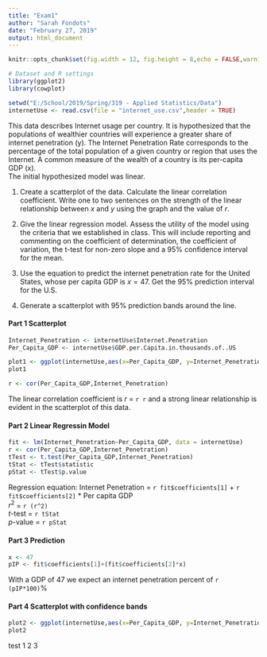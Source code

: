 ```yaml
---
title: "Exam1"
author: "Sarah Fondots"
date: "February 27, 2019"
output: html_document
---
```


```r
knitr::opts_chunk$set(fig.width = 12, fig.height = 8,echo = FALSE,warning = FALSE,message = FALSE)
```

```r
# Dataset and R settings
library(ggplot2)
library(cowplot)

setwd("E:/School/2019/Spring/319 - Applied Statistics/Data")
internetUse <- read.csv(file = "internet_use.csv",header = TRUE)
```
This data describes Internet usage per country. It is hypothesized that the populations of wealthier countries will experience a greater share of internet penetration (y). The Internet Penetration Rate corresponds to the percentage of the total population of a given country or region that uses the Internet. A common measure of the wealth of a country is its per-capita GDP (x).  
The initial hypothesized model was linear.

1. Create a scatterplot of the data. Calculate the linear correlation coefficient. Write one to two sentences on the strength of the linear relationship between $x$ and $y$ using the graph and the value of $r$.  

2. Give the linear regression model. Assess the utility of the model using the criteria that we established in class. This will include reporting and commenting on the coefficient of determination, the coefficient of variation, the t-test for non-zero slope and a 95% confidence interval for the mean.

3. Use the equation to predict the internet penetration rate for the United States, whose per capita GDP is $x=47$.  Get the 95% prediction interval for the U.S.  

4. Generate a scatterplot with 95% prediction bands around the line.

#### Part 1 Scatterplot
```r
Internet_Penetration <- internetUse$Internet.Penetration
Per_Capita_GDP <- internetUse$GDP.per.Capita.in.thousands.of..US

plot1 <- ggplot(internetUse,aes(x=Per_Capita_GDP, y=Internet_Penetration))+geom_point(size=2.5)
plot1

r <- cor(Per_Capita_GDP,Internet_Penetration)
```

The linear correlation coefficient is $r$ = `r r` and a strong linear relationship is evident in the scatterplot of this data.  

#### Part 2 Linear Regressin Model
```r
fit <- lm(Internet_Penetration~Per_Capita_GDP, data = internetUse)
r <- cor(Per_Capita_GDP,Internet_Penetration)
tTest <- t.test(Per_Capita_GDP,Internet_Penetration)
tStat <- tTest$statistic
pStat <- tTest$p.value
```

Regression equation: Internet Penetration = `r fit$coefficients[1]` + `r fit$coefficients[2]` * Per capita GDP  
$r^2$ = `r (r^2)`  
*t*-test = `r tStat`  
*p*-value = `r pStat`

#### Part 3 Prediction
```r
x <- 47
pIP <- fit$coefficients[1]+(fit$coefficients[2]*x)
```
With a GDP of 47 we expect an internet penetration percent of `r (pIP*100)`%  

#### Part 4 Scatterplot with confidence bands  
```r
plot2 <- ggplot(internetUse,aes(x=Per_Capita_GDP, y=Internet_Penetration))+geom_point(size=2.5)+geom_smooth(method = "lm")
plot2
```
test 1 2 3